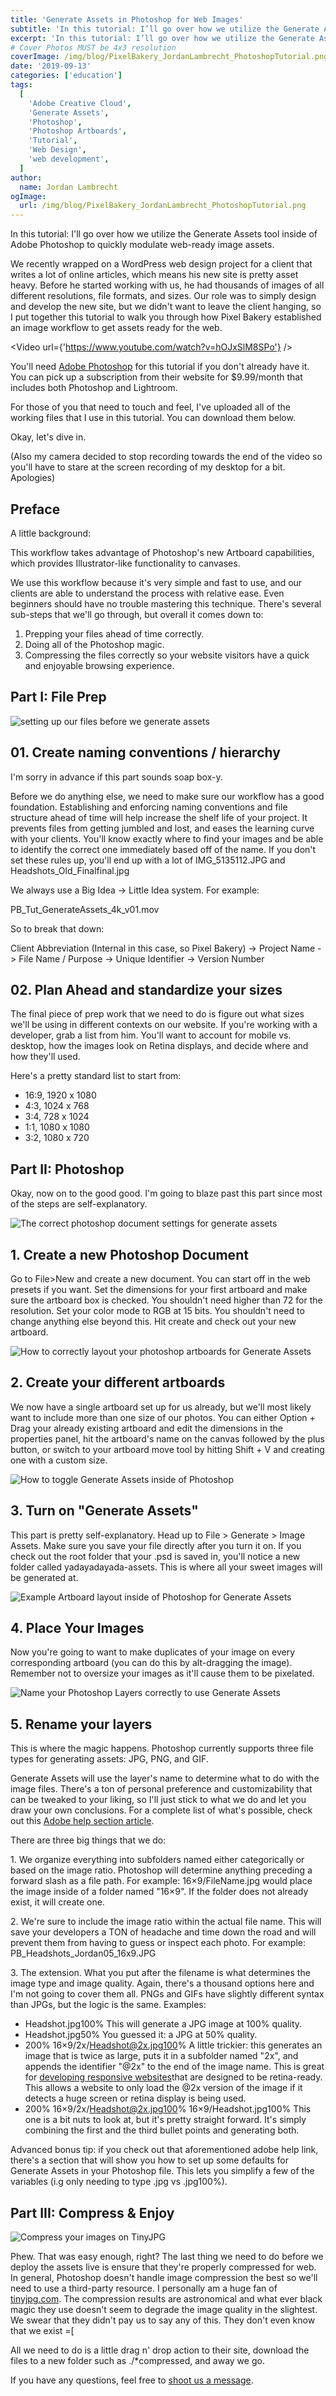 ```yaml
---
title: 'Generate Assets in Photoshop for Web Images'
subtitle: 'In this tutorial: I’ll go over how we utilize the Generate Assets tool inside of Adobe Photoshop to quickly modulate web-ready image assets.'
excerpt: 'In this tutorial: I’ll go over how we utilize the Generate Assets tool inside of Adobe Photoshop to quickly modulate web-ready image assets.'
# Cover Photos MUST be 4x3 resolution
coverImage: /img/blog/PixelBakery_JordanLambrecht_PhotoshopTutorial.png
date: '2019-09-13'
categories: ['education']
tags:
  [
    'Adobe Creative Cloud',
    'Generate Assets',
    'Photoshop',
    'Photoshop Artboards',
    'Tutorial',
    'Web Design',
    'web development',
  ]
author:
  name: Jordan Lambrecht
ogImage:
  url: /img/blog/PixelBakery_JordanLambrecht_PhotoshopTutorial.png
---
```


In this tutorial: I'll go over how we utilize the Generate Assets tool inside of Adobe Photoshop to quickly modulate web-ready image assets.

We recently wrapped on a WordPress web design project for a client that writes a lot of online articles, which means his new site is pretty asset heavy. Before he started working with us, he had thousands of images of all different resolutions, file formats, and sizes. Our role was to simply design and develop the new site, but we didn't want to leave the client hanging, so I put together this tutorial to walk you through how Pixel Bakery established an image workflow to get assets ready for the web.

<Video url={'https://www.youtube.com/watch?v=hOJxSlM8SPo'} />

You'll need [Adobe Photoshop](https://www.adobe.com/products/photoshop.html) for this tutorial if you don't already have it. You can pick up a subscription from their website for $9.99/month that includes both Photoshop and Lightroom.

For those of you that need to touch and feel, I've uploaded all of the working files that I use in this tutorial. You can download them below.

Okay, let's dive in.

(Also my camera decided to stop recording towards the end of the video so you'll have to stare at the screen recording of my desktop for a bit. Apologies)

## Preface

A little background:

This workflow takes advantage of Photoshop's new Artboard capabilities, which provides Illustrator-like functionality to canvases.

We use this workflow because it's very simple and fast to use, and our clients are able to understand the process with relative ease. Even beginners should have no trouble mastering this technique. There's several sub-steps that we'll go through, but overall it comes down to:

1. Prepping your files ahead of time correctly.
2. Doing all of the Photoshop magic.
3. Compressing the files correctly so your website visitors have a quick and enjoyable browsing experience.

## Part I: File Prep

![setting up our files before we generate assets](https://cdn.pixelbakery.com/img/blog/1Screen-Shot-2019-06-06-at-4.41.42-PM.png)

## 01\. Create naming conventions / hierarchy

I'm sorry in advance if this part sounds soap box-y.

Before we do anything else, we need to make sure our workflow has a good foundation. Establishing and enforcing naming conventions and file structure ahead of time will help increase the shelf life of your project. It prevents files from getting jumbled and lost, and eases the learning curve with your clients. You'll know exactly where to find your images and be able to identify the correct one immediately based off of the name. If you don't set these rules up, you'll end up with a lot of IMG_5135112.JPG and Headshots_Old_Finalfinal.jpg

We always use a Big Idea -> Little Idea system. For example:

PB_Tut_GenerateAssets_4k_v01.mov

So to break that down:

Client Abbreviation (Internal in this case, so Pixel Bakery) -> Project Name -> File Name / Purpose -> Unique Identifier -> Version Number

## 02\. Plan Ahead and standardize your sizes

The final piece of prep work that we need to do is figure out what sizes we'll be using in different contexts on our website. If you're working with a developer, grab a list from him. You'll want to account for mobile vs. desktop, how the images look on Retina displays, and decide where and how they'll used.

Here's a pretty standard list to start from:

- 16:9, 1920 x 1080
- 4:3, 1024 x 768
- 3:4, 728 x 1024
- 1:1, 1080 x 1080
- 3:2, 1080 x 720

## Part II: Photoshop

Okay, now on to the good good. I'm going to blaze past this part since most of the steps are self-explanatory.

![The correct photoshop document settings for generate assets](https://cdn.pixelbakery.com/img/blog/2Screen-Shot-2019-06-07-at-3.50.50-PM.png)

## 1\. Create a new Photoshop Document

Go to File>New and create a new document. You can start off in the web presets if you want. Set the dimensions for your first artboard and make sure the artboard box is checked. You shouldn't need higher than 72 for the resolution. Set your color mode to RGB at 15 bits. You shouldn't need to change anything else beyond this. Hit create and check out your new artboard.

![How to correctly layout your photoshop artboards for Generate Assets](https://cdn.pixelbakery.com/img/blog/3Screen-Shot-2019-06-07-at-3.53.22-PM.png)

## 2\. Create your different artboards

We now have a single artboard set up for us already, but we'll most likely want to include more than one size of our photos. You can either Option + Drag your already existing artboard and edit the dimensions in the properties panel, hit the artboard's name on the canvas followed by the plus button, or switch to your artboard move tool by hitting Shift + V and creating one with a custom size.

![How to toggle Generate Assets inside of Photoshop](https://cdn.pixelbakery.com/img/blog/4Screen-Shot-2019-06-07-at-3.58.43-PM.png)

## 3\. Turn on "Generate Assets"

This part is pretty self-explanatory. Head up to File > Generate > Image Assets. Make sure you save your file directly after you turn it on. If you check out the root folder that your .psd is saved in, you'll notice a new folder called yadayadayada-assets. This is where all your sweet images will be generated at.

![Example Artboard layout inside of Photoshop for Generate Assets](https://cdn.pixelbakery.com/img/blog/5Screen-Shot-2019-09-13-at-4.13.26-PM.png)

## 4\. Place Your Images

Now you're going to want to make duplicates of your image on every corresponding artboard (you can do this by alt-dragging the image). Remember not to oversize your images as it'll cause them to be pixelated.

![Name your Photoshop Layers correctly to use Generate Assets](https://cdn.pixelbakery.com/img/blog/6Screen-Shot-2019-09-13-at-4.13.54-PM.png)

## 5\. Rename your layers

This is where the magic happens. Photoshop currently supports three file types for generating assets: JPG, PNG, and GIF.

Generate Assets will use the layer's name to determine what to do with the image files. There's a ton of personal preference and customizability that can be tweaked to your liking, so I'll just stick to what we do and let you draw your own conclusions. For a complete list of what's possible, check out this [Adobe help section article](https://helpx.adobe.com/photoshop/using/generate-assets-layers.html).

There are three big things that we do:

1\. We organize everything into subfolders named either categorically or based on the image ratio. Photoshop will determine anything preceding a forward slash as a file path. For example: 16×9/FileName.jpg would place the image inside of a folder named "16×9". If the folder does not already exist, it will create one.

2\. We're sure to include the image ratio within the actual file name. This will save your developers a TON of headache and time down the road and will prevent them from having to guess or inspect each photo. For example: PB_Headshots_Jordan05_16x9.JPG

3\. The extension. What you put after the filename is what determines the image type and image quality. Again, there's a thousand options here and I'm not going to cover them all. PNGs and GIFs have slightly different syntax than JPGs, but the logic is the same. Examples:

- Headshot.jpg100% This will generate a JPG image at 100% quality.
- Headshot.jpg50% You guessed it: a JPG at 50% quality.
- 200% 16×9/2x/Headshot@2x.jpg100% A little trickier: this generates an image that is twice as large, puts it in a subfolder named "2x", and appends the identifier "@2x" to the end of the image name. This is great for [developing responsive websites](https://css-tricks.com/planning-for-responsive-images/)that are designed to be retina-ready. This allows a website to only load the @2x version of the image if it detects a huge screen or retina display is being used.
- 200% 16×9/2x/Headshot@2x.jpg100% 16×9/Headshot.jpg100% This one is a bit nuts to look at, but it's pretty straight forward. It's simply combining the first and the third bullet points and generating both.

Advanced bonus tip: if you check out that aforementioned adobe help link, there's a section that will show you how to set up some defaults for Generate Assets in your Photoshop file. This lets you simplify a few of the variables (i.g only needing to type .jpg vs .jpg100%).

## Part III: Compress & Enjoy

![Compress your images on TinyJPG](https://cdn.pixelbakery.com/img/blog/7Screen-Shot-2019-06-07-at-3.23.08-PM.png)

Phew. That was easy enough, right? The last thing we need to do before we deploy the assets live is ensure that they're properly compressed for web. In general, Photoshop doesn't handle image compression the best so we'll need to use a third-party resource. I personally am a huge fan of [tinyjpg.com](https://tinyjpg.com/). The compression results are astronomical and what ever black magic they use doesn't seem to degrade the image quality in the slightest. We swear that they didn't pay us to say any of this. They don't even know that we exist =[

All we need to do is a little drag n' drop action to their site, download the files to a new folder such as ./\*compressed, and away we go.

If you have any questions, feel free to [shoot us a message](https://pixelbakery.com/contact/).